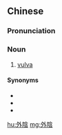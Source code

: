 {{also|外阴}}
==Chinese==
{{zh-forms|s=外阴}}

===Pronunciation===
{{zh-pron
|m=wàiyīn
|cat=n
}}

===Noun===
{{zh-noun}}

# [[vulva]]

====Synonyms====
* {{zh-l|女陰}}
* {{zh-l|陰戶}}
* {{zh-l|陰門}}

[[hu:外陰]]
[[mg:外陰]]